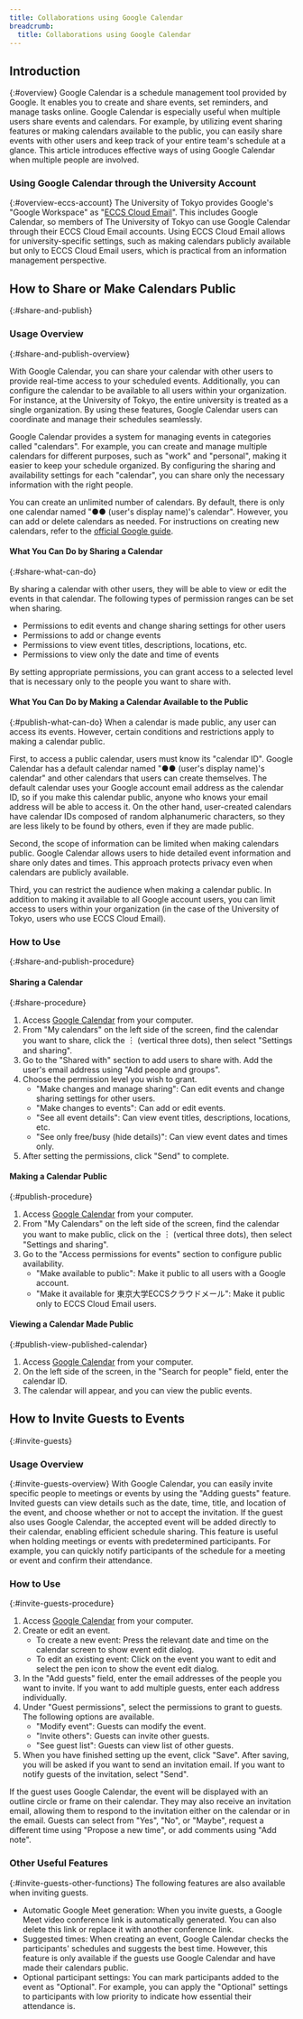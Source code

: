 ```yaml
---
title: Collaborations using Google Calendar
breadcrumb:
  title: Collaborations using Google Calendar
---
```


## Introduction
{:#overview}
Google Calendar is a schedule management tool provided by Google. It enables you to create and share events, set reminders, and manage tasks online. Google Calendar is especially useful when multiple users share events and calendars. For example, by utilizing event sharing features or making calendars available to the public, you can easily share events with other users and keep track of your entire team's schedule at a glance. This article introduces effective ways of using Google Calendar when multiple people are involved.

### Using Google Calendar through the University Account
{:#overview-eccs-account}
The University of Tokyo provides Google's "Google Workspace" as "[ECCS Cloud Email](/en/google/)". This includes Google Calendar, so members of The University of Tokyo can use Google Calendar through their ECCS Cloud Email accounts. Using ECCS Cloud Email allows for university-specific settings, such as making calendars publicly available but only to ECCS Cloud Email users, which is practical from an information management perspective.

## How to Share or Make Calendars Public
{:#share-and-publish}

### Usage Overview
{:#share-and-publish-overview}

With Google Calendar, you can share your calendar with other users to provide real-time access to your scheduled events. Additionally, you can configure the calendar to be available to all users within your organization. For instance, at the University of Tokyo, the entire university is treated as a single organization. By using these features, Google Calendar users can coordinate and manage their schedules seamlessly.

Google Calendar provides a system for managing events in categories called "calendars". For example, you can create and manage multiple calendars for different purposes, such as "work" and "personal", making it easier to keep your schedule organized. By configuring the sharing and availability settings for each "calendar", you can share only the necessary information with the right people.

You can create an unlimited number of calendars. By default, there is only one calendar named "●● (user's display name)'s calendar". However, you can add or delete calendars as needed. For instructions on creating new calendars, refer to the [official Google guide](https://support.google.com/calendar/answer/37095?hl=en).

#### What You Can Do by Sharing a Calendar
{:#share-what-can-do}

By sharing a calendar with other users, they will be able to view or edit the events in that calendar. The following types of permission ranges can be set when sharing.

- Permissions to edit events and change sharing settings for other users
- Permissions to add or change events
- Permissions to view event titles, descriptions, locations, etc.
- Permissions to view only the date and time of events

By setting appropriate permissions, you can grant access to a selected level that is necessary only to the people you want to share with.

#### What You Can Do by Making a Calendar Available to the Public
{:#publish-what-can-do}
When a calendar is made public, any user can access its events. However, certain conditions and restrictions apply to making a calendar public.

First, to access a public calendar, users must know its "calendar ID". Google Calendar has a default calendar named "●● (user's display name)'s calendar" and other calendars that users can create themselves. The default calendar uses your Google account email address as the calendar ID, so if you make this calendar public, anyone who knows your email address will be able to access it. On the other hand, user-created calendars have calendar IDs composed of random alphanumeric characters, so they are less likely to be found by others, even if they are made public.

Second, the scope of information can be limited when making calendars public. Google Calendar allows users to hide detailed event information and share only dates and times. This approach protects privacy even when calendars are publicly available.

Third, you can restrict the audience when making a calendar public. In addition to making it available to all Google account users, you can limit access to users within your organization (in the case of the University of Tokyo, users who use ECCS Cloud Email).

### How to Use
{:#share-and-publish-procedure}

#### Sharing a Calendar
{:#share-procedure}

1. Access [Google Calendar](https://calendar.google.com/) from your computer.
2. From "My calendars" on the left side of the screen, find the calendar you want to share, click the ︙ (vertical three dots), then select "Settings and sharing".
3. Go to the "Shared with" section to add users to share with. Add the user's email address using "Add people and groups".
4. Choose the permission level you wish to grant.
    - "Make changes and manage sharing": Can edit events and change sharing settings for other users.
    - "Make changes to events": Can add or edit events.
    - "See all event details": Can view event titles, descriptions, locations, etc.
    - "See only free/busy (hide details)": Can view event dates and times only.
5. After setting the permissions, click "Send" to complete.

#### Making a Calendar Public
{:#publish-procedure}

1. Access [Google Calendar](https://calendar.google.com/) from your computer.
2. From "My Calendars" on the left side of the screen, find the calendar you want to make public, click on the ︙ (vertical three dots), then select "Settings and sharing".
3. Go to the "Access permissions for events" section to configure public availability.
    - "Make available to public": Make it public to all users with a Google account.
    - "Make it available for 東京大学ECCSクラウドメール": Make it public only to ECCS Cloud Email users.

#### Viewing a Calendar Made Public
{:#publish-view-published-calendar}

1. Access [Google Calendar](https://calendar.google.com/) from your computer.
2. On the left side of the screen, in the "Search for people" field, enter the calendar ID.
3. The calendar will appear, and you can view the public events.

## How to Invite Guests to Events
{:#invite-guests}

### Usage Overview
{:#invite-guests-overview}
With Google Calendar, you can easily invite specific people to meetings or events by using the "Adding guests" feature. Invited guests can view details such as the date, time, title, and location of the event, and choose whether or not to accept the invitation. If the guest also uses Google Calendar, the accepted event will be added directly to their calendar, enabling efficient schedule sharing. This feature is useful when holding meetings or events with predetermined participants. For example, you can quickly notify participants of the schedule for a meeting or event and confirm their attendance.

### How to Use
{:#invite-guests-procedure}

1. Access [Google Calendar](https://calendar.google.com/) from your computer.
2. Create or edit an event.
    - To create a new event: Press the relevant date and time on the calendar screen to show event edit dialog.
    - To edit an existing event: Click on the event you want to edit and select the pen icon to show the event edit dialog.
3. In the "Add guests" field, enter the email addresses of the people you want to invite. If you want to add multiple guests, enter each address individually.
4. Under "Guest permissions", select the permissions to grant to guests. The following options are available.
    - "Modify event": Guests can modify the event.
    - "Invite others": Guests can invite other guests.
    - "See guest list": Guests can view list of other guests.
5. When you have finished setting up the event, click "Save". After saving, you will be asked if you want to send an invitation email. If you want to notify guests of the invitation, select "Send".

If the guest uses Google Calendar, the event will be displayed with an outline circle or frame on their calendar. They may also receive an invitation email, allowing them to respond to the invitation either on the calendar or in the email. Guests can select from "Yes", "No", or "Maybe", request a different time using "Propose a new time", or add comments using "Add note".

### Other Useful Features
{:#invite-guests-other-functions}
The following features are also available when inviting guests.

- Automatic Google Meet generation: When you invite guests, a Google Meet video conference link is automatically generated. You can also delete this link or replace it with another conference link.
- Suggested times: When creating an event, Google Calendar checks the participants' schedules and suggests the best time. However, this feature is only available if the guests use Google Calendar and have made their calendars public.
- Optional participant settings: You can mark participants added to the event as "Optional". For example, you can apply the "Optional" settings to participants with low priority to indicate how essential their attendance is.
